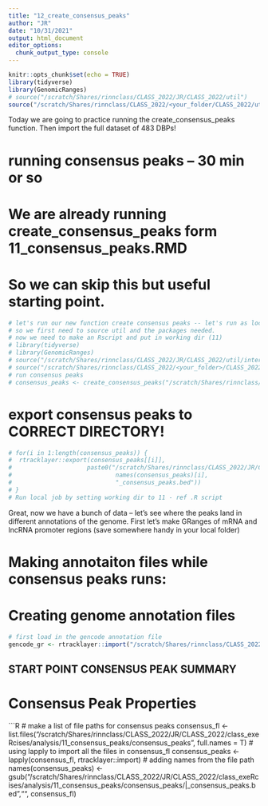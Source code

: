 ```yaml
---
title: "12_create_consensus_peaks"
author: "JR"
date: "10/31/2021"
output: html_document
editor_options: 
  chunk_output_type: console
---
```



```r
knitr::opts_chunk$set(echo = TRUE)
library(tidyverse)
library(GenomicRanges)
# source("/scratch/Shares/rinnclass/CLASS_2022/JR/CLASS_2022/util")
source("/scratch/Shares/rinnclass/CLASS_2022/<your_folder/CLASS_2022/util/intersect_functions.R")
```

Today we are going to practice running the create_consensus_peaks function. Then import the full dataset of 483 DBPs!

# running consensus peaks -- 30 min or so
# We are already running create_consensus_peaks form 11_consensus_peaks.RMD 
# So we can skip this but useful starting point.
```r
# let's run our new function create consensus peaks -- let's run as local job
# so we first need to source util and the packages needed.
# now we need to make an Rscript and put in working dir (11)
# library(tidyverse)
# library(GenomicRanges)
# source("/scratch/Shares/rinnclass/CLASS_2022/JR/CLASS_2022/util/intersect_functions.R")
# source("/scratch/Shares/rinnclass/CLASS_2022/<your_folder>/CLASS_2022/util/intersect_functions.R")
# run consensus peaks
# consensus_peaks <- create_consensus_peaks("/scratch/Shares/rinnclass/CLASS_2022/data/peaks")
```

# export consensus peaks to CORRECT DIRECTORY!

```R
# for(i in 1:length(consensus_peaks)) {
#  rtracklayer::export(consensus_peaks[[i]], 
#                     paste0("/scratch/Shares/rinnclass/CLASS_2022/JR/CLASS_2022/class_exeRcises/analysis/11_consensus_peaks/consensus_peaks/", 
#                             names(consensus_peaks)[i], 
#                             "_consensus_peaks.bed"))
# }
# Run local job by setting working dir to 11 - ref .R script
```

Great, now we have a bunch of data -- let's see where the peaks land in different annotations of the genome.
First let's make GRanges of mRNA and lncRNA promoter regions (save somewhere handy in your local folder)

# Making annotaiton files while consensus peaks runs:
# Creating genome annotation files

```r
# first load in the gencode annotation file
gencode_gr <- rtracklayer::import("/scratch/Shares/rinnclass/CLASS_2022/data/genomes/gencode.v32.annotation.gtf")
```

## START POINT CONSENSUS PEAK SUMMARY ## 

# Consensus Peak Properties

```R
# make a list of file paths for consensus peaks
consensus_fl <- list.files("/scratch/Shares/rinnclass/CLASS_2022/JR/CLASS_2022/class_exeRcises/analysis/11_consensus_peaks/consensus_peaks", full.names = T)
# using lapply to import all the files in consensus_fl
consensus_peaks <- lapply(consensus_fl, rtracklayer::import)
# adding names from the file path
names(consensus_peaks) <- gsub("/scratch/Shares/rinnclass/CLASS_2022/JR/CLASS_2022/class_exeRcises/analysis/11_consensus_peaks/consensus_peaks/|_consensus_peaks.bed","", consensus_fl)
